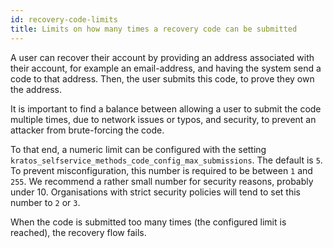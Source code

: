 ```yaml
---
id: recovery-code-limits
title: Limits on how many times a recovery code can be submitted
---
```


A user can recover their account by providing an address associated with their account, for example an email-address, and having the system send a code to that address. Then, the user submits this code, to prove they own the address.

It is important to find a balance between allowing a user to submit the code multiple times, due to network issues or typos, and security, to prevent an attacker from brute-forcing the code.

To that end, a numeric limit can be configured with the setting `kratos_selfservice_methods_code_config_max_submissions`. The default is `5`. To prevent misconfiguration, this number is required to be between `1` and `255`. We recommend a rather small number for security reasons, probably under 10. Organisations with strict security policies will tend to set this number to `2` or `3`.


When the code is submitted too many times (the configured limit is reached), the recovery flow fails.

